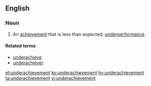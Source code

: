 ==English==

===Noun===
{{en-noun}}

# An [[achievement]] that is less than expected; [[underperformance]].

====Related terms====
* [[underachieve]]
* [[underachiever]]

[[et:underachievement]]
[[ko:underachievement]]
[[hy:underachievement]]
[[ta:underachievement]]
[[vi:underachievement]]